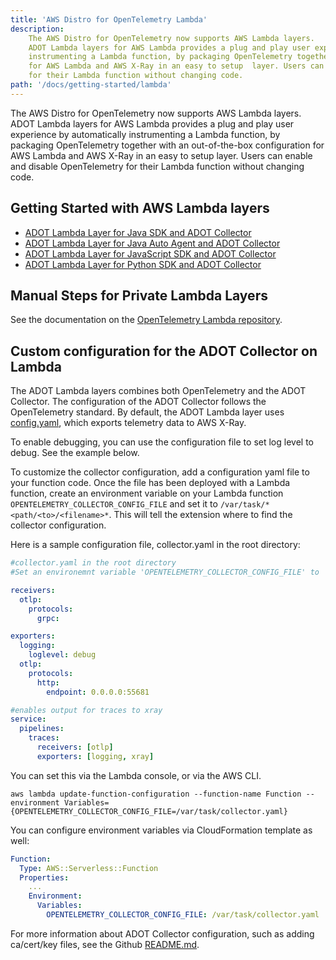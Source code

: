```yaml
---
title: 'AWS Distro for OpenTelemetry Lambda'
description:
    The AWS Distro for OpenTelemetry now supports AWS Lambda layers.
    ADOT Lambda layers for AWS Lambda provides a plug and play user experience by automatically
    instrumenting a Lambda function, by packaging OpenTelemetry together with an out-of-the-box configuration
    for AWS Lambda and AWS X-Ray in an easy to setup  layer. Users can enable and disable OpenTelemetry
    for their Lambda function without changing code.
path: '/docs/getting-started/lambda'
---
```



The AWS Distro for OpenTelemetry now supports AWS Lambda layers.
    ADOT Lambda layers for AWS Lambda provides a plug and play user experience by automatically
    instrumenting a Lambda function, by packaging OpenTelemetry together with an out-of-the-box configuration
    for AWS Lambda and AWS X-Ray in an easy to setup  layer. Users can enable and disable OpenTelemetry
    for their Lambda function without changing code.

<SectionSeparator />

## Getting Started with AWS Lambda layers

* [ADOT Lambda Layer for Java SDK and ADOT Collector](/docs/getting-started/lambda/lambda-java)
* [ADOT Lambda Layer for Java Auto Agent and ADOT Collector](/docs/getting-started/lambda/lambda-java-auto-instr)
* [ADOT Lambda Layer for JavaScript SDK and ADOT Collector](/docs/getting-started/lambda/lambda-js)
* [ADOT Lambda Layer for Python SDK and ADOT Collector](/docs/getting-started/lambda/lambda-python)

## Manual Steps for Private Lambda Layers
See the documentation on the [OpenTelemetry Lambda repository](https://github.com/open-telemetry/opentelemetry-lambda/).

## Custom configuration for the ADOT Collector on Lambda
The ADOT Lambda layers combines both OpenTelemetry and the ADOT Collector.
The configuration of the ADOT Collector follows the OpenTelemetry standard.
By default, the ADOT Lambda layer uses [config.yaml](https://github.com/aws-observability/aws-otel-lambda/blob/main/adot/collector/config.yaml),
which exports telemetry data to AWS X-Ray.

To enable debugging, you can use the configuration file to set log level to debug. See the example below.

To customize the collector configuration, add a configuration yaml file to your function code.
Once the file has been deployed with a Lambda function, create an environment variable on your Lambda
function `OPENTELEMETRY_COLLECTOR_CONFIG_FILE` and set it to `/var/task/*<path/<to>/<filename>*`.
This will tell the extension where to find the collector configuration.

Here is a sample configuration file, collector.yaml in the root directory:
```yaml
#collector.yaml in the root directory
#Set an environemnt variable 'OPENTELEMETRY_COLLECTOR_CONFIG_FILE' to '/var/task/<path/<to>/<file>'

receivers:
  otlp:
    protocols:
      grpc:

exporters:
  logging:
    loglevel: debug
  otlp:
    protocols:
      http:
        endpoint: 0.0.0.0:55681

#enables output for traces to xray
service:
  pipelines:
    traces:
      receivers: [otlp]
      exporters: [logging, xray]
```
You can set this via the Lambda console, or via the AWS CLI.
```
aws lambda update-function-configuration --function-name Function --environment Variables={OPENTELEMETRY_COLLECTOR_CONFIG_FILE=/var/task/collector.yaml}
```
You can configure environment variables via CloudFormation template as well:
```yaml
Function:
  Type: AWS::Serverless::Function
  Properties:
    ...
    Environment:
      Variables:
        OPENTELEMETRY_COLLECTOR_CONFIG_FILE: /var/task/collector.yaml
```

For more information about ADOT Collector configuration,
such as adding ca/cert/key files, see the Github [README.md](https://github.com/aws-observability/aws-otel-lambda/blob/main/extensions/sample-aoc-config/README.md).
